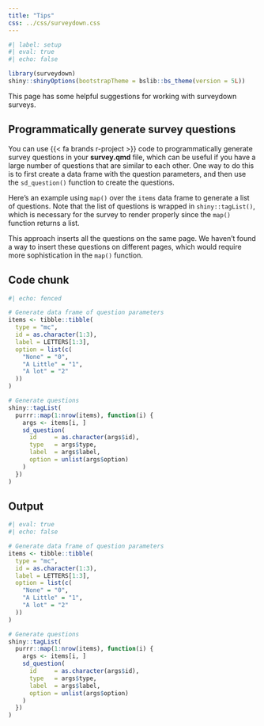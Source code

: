 ```yaml
---
title: "Tips"
css: ../css/surveydown.css
---
```


```r
#| label: setup
#| eval: true
#| echo: false

library(surveydown)
shiny::shinyOptions(bootstrapTheme = bslib::bs_theme(version = 5L))
```

This page has some helpful suggestions for working with surveydown surveys.

## Programmatically generate survey questions

You can use {{< fa brands r-project >}} code to programmatically generate survey questions in your **survey.qmd** file, which can be useful if you have a large number of questions that are similar to each other. One way to do this is to first create a data frame with the question parameters, and then use the `sd_question()` function to create the questions.

Here's an example using `map()` over the `items` data frame to generate a list of questions. Note that the list of questions is wrapped in `shiny::tagList()`, which is necessary for the survey to render properly since the `map()` function returns a list.

::: {.callout-note}

This approach inserts all the questions on the same page. We haven't found a way to insert these questions on different pages, which would require more sophistication in the `map()` function.

:::

::: {.panel-tabset}

## Code chunk

```r
#| echo: fenced

# Generate data frame of question parameters
items <- tibble::tibble(
  type = "mc",
  id = as.character(1:3),
  label = LETTERS[1:3],
  option = list(c(
    "None" = "0", 
    "A Little" = "1",
    "A lot" = "2"
  ))
)

# Generate questions
shiny::tagList(
  purrr::map(1:nrow(items), function(i) {
    args <- items[i, ]
    sd_question(
      id     = as.character(args$id),
      type   = args$type,
      label  = args$label,
      option = unlist(args$option)
    )
  })
)
```

## Output

```r
#| eval: true
#| echo: false

# Generate data frame of question parameters
items <- tibble::tibble(
  type = "mc",
  id = as.character(1:3),
  label = LETTERS[1:3],
  option = list(c(
    "None" = "0", 
    "A Little" = "1",
    "A lot" = "2"
  ))
)

# Generate questions
shiny::tagList(
  purrr::map(1:nrow(items), function(i) {
    args <- items[i, ]
    sd_question(
      id     = as.character(args$id),
      type   = args$type,
      label  = args$label,
      option = unlist(args$option)
    )
  })
)
```

:::
